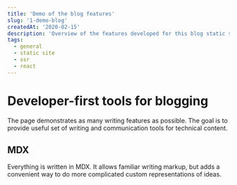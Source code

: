 ```yaml
---
title: 'Demo of the blog features'
slug: '1-demo-blog'
createdAt: '2020-02-15'
description: 'Overview of the features developed for this blog static site.'
tags:
  - general
  - static site
  - ssr
  - react
---
```


# Developer-first tools for blogging

The page demonstrates as many writing features as possible. The goal is to provide
useful set of writing and communication tools for technical content.


## MDX

Everything is written in MDX. It allows familiar writing markup, but adds a
convenient way to do more complicated custom representations of ideas.

<Counter />
